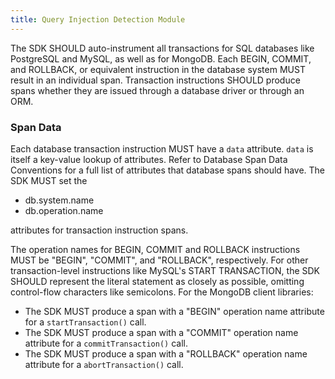```yaml
---
title: Query Injection Detection Module
---
```


The SDK SHOULD auto-instrument all transactions for SQL databases like PostgreSQL and MySQL, as well as for MongoDB.
Each BEGIN, COMMIT, and ROLLBACK, or equivalent instruction in the database system MUST result in an individual span.
Transaction instructions SHOULD produce spans whether they are issued through a database driver or through an ORM.

### Span Data

Each database transaction instruction MUST have a `data` attribute.
`data` is itself a key-value lookup of attributes.
Refer to <Link to="https://getsentry.github.io/sentry-conventions/generated/attributes/code.html">Database Span Data Conventions</Link> for a full list of attributes that database spans should have.
The SDK MUST set the

- db.system.name
- db.operation.name

attributes for transaction instruction spans.

The operation names for BEGIN, COMMIT and ROLLBACK instructions MUST be "BEGIN", "COMMIT", and "ROLLBACK", respectively.
For other transaction-level instructions like MySQL's START TRANSACTION, the SDK SHOULD represent the literal statement as closely as possible, omitting control-flow characters like semicolons.
For the MongoDB client libraries:

- The SDK MUST produce a span with a "BEGIN" operation name attribute for a `startTransaction()` call.
- The SDK MUST produce a span with a "COMMIT" operation name attribute for a `commitTransaction()` call.
- The SDK MUST produce a span with a "ROLLBACK" operation name attribute for a `abortTransaction()` call.
